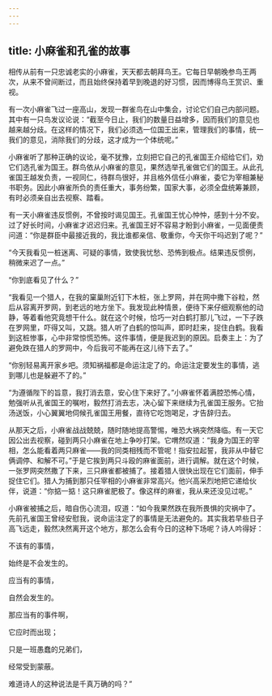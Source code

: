 ```yaml
---
---
---
```

title: 小麻雀和孔雀的故事
---




相传从前有一只忠诚老实的小麻雀，天天都去朝拜鸟王。它每日早朝晚参鸟王两次，从来不曾间断过，而且始终保持着早到晚退的好习惯，因而博得鸟王赏识、重视。

有一次小麻雀飞过一座高山，发现一群雀鸟在山中集会，讨论它们自己内部问题。其中有一只鸟发议论说：“截至今日止，我们的数量日益增多，因而我们的意见也越来越分歧。在这样的情况下，我们必须选一位国王出来，管理我们的事情，统一我们的意见，消除我们的分歧，这才成为一个体统呢。”

小麻雀听了那种正确的议论，毫不犹豫，立刻把它自己的孔雀国王介绍给它们，劝它们选孔雀为国王。群鸟依从小麻雀的意见，果然选举孔雀做它们的国王。从此孔雀国王越发负责，一视同仁，待群鸟很好，并且格外信任小麻雀，委它为宰相兼秘书职务。因此小麻雀所负的责任重大，事务纷繁，国家大事，必须全盘统筹兼顾，有时必须亲自出去视察、踏看。

有一天小麻雀违反惯例，不曾按时谒见国王。孔雀国王忧心忡忡，感到十分不安。过了好长时间，小麻雀才迟迟归来。孔雀国王好不容易才盼到小麻雀，一见面便责问道：“你是群臣中最接近我的，我比谁都亲信、敬重你，今天你干吗迟到了呢？”

“今天我看见一桩迷离、可疑的事情，致使我忧愁、恐怖到极点。结果违反惯例，稍微来迟了一点。”

“你到底看见了什么？”

“我看见一个猎人，在我的窠巢附近钉下木桩，张上罗网，并在网中撒下谷粒，然后从容离开罗网，到老远的地方坐下。我发现此种情景，便待下来仔细观察他的动静，等着看他究竟想干什么。就在这个时候，恰巧一对白鹤打那儿飞过，一下子跌在罗网里，吓得又叫，又跳。猎人听了白鹤的惊叫声，即时赶来，捉住白鹤。我看到这桩惨事，心中非常惊慌恐怖。这件事情，便是我迟到的原因。启奏主上：为了避免跌在猎人的罗网中，今后我可不能再在这儿待下去了。”

“你别轻易离开家乡吧。须知祸福都是命运注定了的。命运注定要发生的事情，逃到哪儿也是躲避不了的。”

“为遵循陛下的旨意，我打消去意，安心住下来好了。”小麻雀怀着满腔恐怖心情，勉强听从孔雀国王的嘱咐，毅然打消去志，决心留下来继续为孔雀国王服务。它抬汤送饭，小心翼翼地伺候孔雀国王用餐，直待它吃饱喝足，才告辞归去。

从那天之后，小麻雀战战兢兢，随时随地提高警惕，唯恐大祸突然降临。有一天它因公出去视察，碰到两只小麻雀在地上争吵打架。它喟然叹道：“我身为国王的宰相，怎么能看着两只麻雀——我的同类相残而不管呢！指安拉起誓，我非从中替它俩调停、和解不可。”于是它挨到两只斗殴的麻雀面前，进行调解。就在这个时候，一张罗网突然撒了下来，三只麻雀都被捕了。接着猎人很快出现在它们面前，伸手捉住它们。猎人为捕到那只任宰相的小麻雀非常高兴。他兴高采烈地把它递给伙伴，说道：“你掂一掂！这只麻雀肥极了。像这样的麻雀，我从来还没见过呢。”

小麻雀被捕之后，暗自伤心流泪，叹道：“如今我果然跌在我所畏惧的灾祸中了。先前孔雀国王曾经安慰我，说命运注定了的事情是无法避免的。其实我若早些日子高飞远走，毅然决然离开这个地方，那怎么会有今日的这种下场呢？诗人吟得好：

不该有的事情，

始终是不会发生的。

应当有的事情，

自然会发生的。

那应当有的事件啊，

它应时而出现；

只是一班愚蠢的兄弟们，

经常受到蒙蔽。

难道诗人的这种说法是千真万确的吗？”